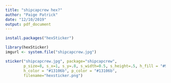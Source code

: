 ```yaml
---
title: "shipcapcrew hex?"
author: "Paige Patrick"
date: "12/10/2019"
output: pdf_document
---
```


```r
install.packages("hexSticker")
```

```r
library(hexSticker)
imgurl <- system.file("shipcapcrew.jpg")
```

```r
sticker("shipcapcrew.jpg", package="shipcapcrew", 
        p_size=8, s_x=1, s_y=.8, s_width=0.5, s_height=.5, h_fill = "#97bfde",
        h_color = "#13106b", p_color = "#13106b",
        filename="hexsticker.png")
```




